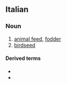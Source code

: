 ==Italian==

===Noun===
{{it-noun|m}}

# [[animal feed]], [[fodder]]
# [[birdseed]]

====Derived terms====
* {{l|it|mangimista}}
* {{l|it|mangimistico}}